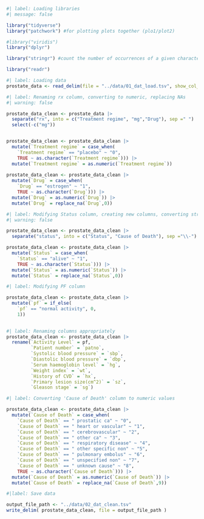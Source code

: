 ```r
#| label: Loading libraries
#| message: false

library("tidyverse")
library("patchwork") #for plotting plots together (plo1/plot2)

#library("viridis")
library("dplyr")

library("stringr") #count the number of occurrences of a given character in a string

library("readr")
```

```r
#| label: Loading data
prostate_data <- read_delim(file = "../data/01_dat_load.tsv", show_col_types = FALSE)
```

```r
#| label: Renaming rx column, converting to numeric, replacing NAs 
#| warning: false

prostate_data_clean <- prostate_data |>
  separate("rx", into = c("Treatment regime", "mg","Drug"), sep =" ") |>
  select(-c("mg"))


prostate_data_clean <- prostate_data_clean |>
  mutate(`Treatment regime` = case_when(
    `Treatment regime` == "placebo" ~ "0",
    TRUE ~ as.character(`Treatment regime`))) |>
  mutate(`Treatment regime` = as.numeric(`Treatment regime`))
 
prostate_data_clean <- prostate_data_clean |>
  mutate(`Drug` = case_when(
    `Drug` == "estrogen" ~ "1",
    TRUE ~ as.character(`Drug`))) |>
  mutate(`Drug` = as.numeric(`Drug`)) |>
  mutate(`Drug` = replace_na(`Drug`,0))

```



```r
#| label: Modifying Status column, creating new columns, converting str to numeric
#| warning: false

prostate_data_clean <- prostate_data_clean |>
  separate("status", into = c("Status", "Cause of Death"), sep ="\\-")

prostate_data_clean <- prostate_data_clean |>
  mutate(`Status` = case_when(
    `Status` == "alive" ~ "1",
    TRUE ~ as.character(`Status`))) |>
  mutate(`Status` = as.numeric(`Status`)) |>
  mutate(`Status` = replace_na(`Status`,0))
```

```r
#| label: Modifying PF column

prostate_data_clean <- prostate_data_clean |>
  mutate(`pf` = if_else(
    `pf` == "normal activity", 0,
    1))
  
```

```r
#| label: Renaming columns appropriately
prostate_data_clean <- prostate_data_clean |>
  rename(`Activity Level` = pf,
         `Patient number` = `patno`,
         `Systolic blood pressure` = `sbp`,
         `Diastolic blood pressure` = `dbp`,
         `Serum haemoglobin level` = `hg`,
         `Weight index` = `wt`,
         `History of CVD` = `hx`,
         `Primary lesion size(cm^2)` = `sz`,
         `Gleason stage` = `sg`) 
```


```r
#| label: Converting 'Cause of Death' column to numeric values 

prostate_data_clean <- prostate_data_clean |>
  mutate(`Cause of Death` = case_when(
    `Cause of Death` == " prostatic ca" ~ "0",
    `Cause of Death` == " heart or vascular" ~ "1",
    `Cause of Death` == " cerebrovascular" ~ "2",
    `Cause of Death` == " other ca" ~ "3",
    `Cause of Death` == " respiratory disease" ~ "4",
    `Cause of Death` == " other specific non" ~ "5",
    `Cause of Death` == " pulmonary embolus" ~ "6",
    `Cause of Death` == " unspecified non" ~ "7",
    `Cause of Death` == " unknown cause" ~ "8",
    TRUE ~ as.character(`Cause of Death`))) |>
  mutate(`Cause of Death` = as.numeric(`Cause of Death`)) |>
  mutate(`Cause of Death` = replace_na(`Cause of Death`,9))
```

```r
#|label: Save data

output_file_path <- "../data/02_dat_clean.tsv"
write_delim( prostate_data_clean, file = output_file_path )

```